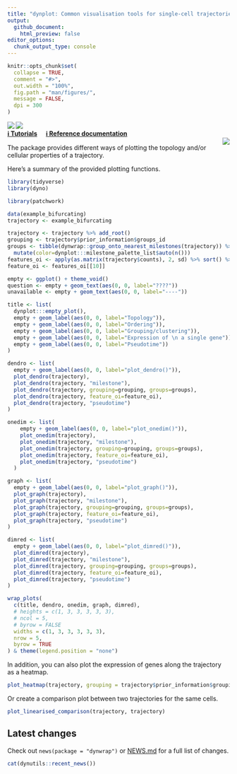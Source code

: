 ```yaml
---
title: "dynplot: Common visualisation tools for single-cell trajectories"
output:
  github_document:
    html_preview: false
editor_options: 
  chunk_output_type: console
---
```


<!-- README.md is generated from README.Rmd. Please edit that file -->

```r
knitr::opts_chunk$set(
  collapse = TRUE,
  comment = "#>",
  out.width = "100%",
  fig.path = "man/figures/",
  message = FALSE,
  dpi = 300
)
```

<a href="https://github.com/dynverse/dynplot/actions?query=workflow%3AR-CMD-check"><img src="https://github.com/dynverse/dynplot/workflows/R-CMD-check/badge.svg" align="left"></a> 
<a href="https://codecov.io/gh/dynverse/dynplot"><img src="https://codecov.io/gh/dynverse/dynplot/branch/master/graph/badge.svg" align="left" /></a>  
[**ℹ️ Tutorials**](https://dynverse.org)  &nbsp;  &nbsp; 
[**ℹ️ Reference documentation**](https://dynverse.org/reference/dynplot) <br><img src="man/figures/logo.png" align="right" />


The package provides different ways of plotting the topology and/or cellular properties of a trajectory.

Here's a summary of the provided plotting functions.


```r
library(tidyverse)
library(dyno)

library(patchwork)

data(example_bifurcating)
trajectory <- example_bifurcating

trajectory <- trajectory %>% add_root()
grouping <- trajectory$prior_information$groups_id
groups <- tibble(dynwrap::group_onto_nearest_milestones(trajectory)) %>% 
  mutate(color=dynplot:::milestone_palette_list$auto(n()))
features_oi <- apply(as.matrix(trajectory$counts), 2, sd) %>% sort() %>% names() %>% tail(10)
feature_oi <- features_oi[[10]]
```


```r
empty <- ggplot() + theme_void()
question <- empty + geom_text(aes(0, 0, label="????"))
unavailable <- empty + geom_text(aes(0, 0, label="----"))

title <- list(
  dynplot:::empty_plot(),
  empty + geom_label(aes(0, 0, label="Topology")),
  empty + geom_label(aes(0, 0, label="Ordering")),
  empty + geom_label(aes(0, 0, label="Grouping/clustering")),
  empty + geom_label(aes(0, 0, label="Expression of \n a single gene")), 
  empty + geom_label(aes(0, 0, label="Pseudotime"))
)

dendro <- list(
  empty + geom_label(aes(0, 0, label="plot_dendro()")),
  plot_dendro(trajectory),
  plot_dendro(trajectory, "milestone"),
  plot_dendro(trajectory, grouping=grouping, groups=groups),
  plot_dendro(trajectory, feature_oi=feature_oi),
  plot_dendro(trajectory, "pseudotime")
)

onedim <- list(
    empty + geom_label(aes(0, 0, label="plot_onedim()")),
    plot_onedim(trajectory),
    plot_onedim(trajectory, "milestone"),
    plot_onedim(trajectory, grouping=grouping, groups=groups),
    plot_onedim(trajectory, feature_oi=feature_oi),
    plot_onedim(trajectory, "pseudotime")
  )

graph <- list(
  empty + geom_label(aes(0, 0, label="plot_graph()")),
  plot_graph(trajectory),
  plot_graph(trajectory, "milestone"),
  plot_graph(trajectory, grouping=grouping, groups=groups),
  plot_graph(trajectory, feature_oi=feature_oi),
  plot_graph(trajectory, "pseudotime")
)

dimred <- list(
  empty + geom_label(aes(0, 0, label="plot_dimred()")),
  plot_dimred(trajectory),
  plot_dimred(trajectory, "milestone"),
  plot_dimred(trajectory, grouping=grouping, groups=groups),
  plot_dimred(trajectory, feature_oi=feature_oi),
  plot_dimred(trajectory, "pseudotime")
)

wrap_plots(
  c(title, dendro, onedim, graph, dimred),
  # heights = c(1, 3, 3, 3, 3, 3),
  # ncol = 5,
  # byrow = FALSE
  widths = c(1, 3, 3, 3, 3, 3),
  nrow = 5,
  byrow = TRUE
) & theme(legend.position = "none")
```

In addition, you can also plot the expression of genes along the trajectory as a heatmap.

```r
plot_heatmap(trajectory, grouping = trajectory$prior_information$grouping_assignment)
```

Or create a comparison plot between two trajectories for the same cells.
```r
plot_linearised_comparison(trajectory, trajectory)
```


## Latest changes

Check out `news(package = "dynwrap")` or [NEWS.md](NEWS.md) for a full list of changes.

<!-- This section gets automatically generated from inst/NEWS.md -->

```r
cat(dynutils::recent_news())
```

